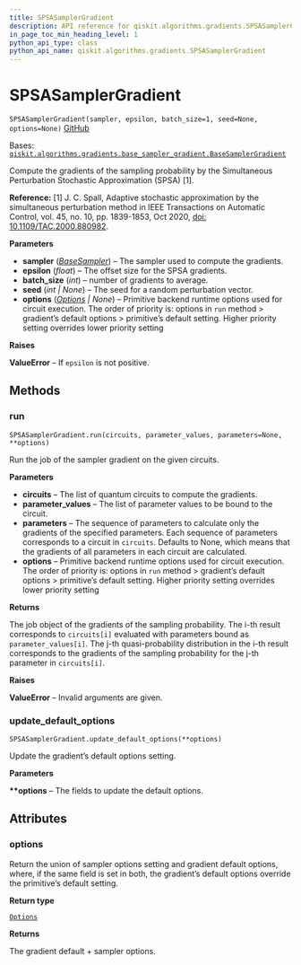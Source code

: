 ```yaml
---
title: SPSASamplerGradient
description: API reference for qiskit.algorithms.gradients.SPSASamplerGradient
in_page_toc_min_heading_level: 1
python_api_type: class
python_api_name: qiskit.algorithms.gradients.SPSASamplerGradient
---
```


# SPSASamplerGradient

<span id="qiskit.algorithms.gradients.SPSASamplerGradient" />

`SPSASamplerGradient(sampler, epsilon, batch_size=1, seed=None, options=None)` [GitHub](https://github.com/qiskit/qiskit/tree/stable/0.23/qiskit/algorithms/gradients/spsa_sampler_gradient.py "view source code")

Bases: [`qiskit.algorithms.gradients.base_sampler_gradient.BaseSamplerGradient`](qiskit.algorithms.gradients.BaseSamplerGradient "qiskit.algorithms.gradients.base_sampler_gradient.BaseSamplerGradient")

Compute the gradients of the sampling probability by the Simultaneous Perturbation Stochastic Approximation (SPSA) \[1].

**Reference:** \[1] J. C. Spall, Adaptive stochastic approximation by the simultaneous perturbation method in IEEE Transactions on Automatic Control, vol. 45, no. 10, pp. 1839-1853, Oct 2020, [doi: 10.1109/TAC.2000.880982](https://ieeexplore.ieee.org/document/880982).

**Parameters**

*   **sampler** ([*BaseSampler*](qiskit.primitives.BaseSampler "qiskit.primitives.BaseSampler")) – The sampler used to compute the gradients.
*   **epsilon** (*float*) – The offset size for the SPSA gradients.
*   **batch\_size** (*int*) – number of gradients to average.
*   **seed** (*int | None*) – The seed for a random perturbation vector.
*   **options** ([*Options*](qiskit.providers.Options "qiskit.providers.Options") *| None*) – Primitive backend runtime options used for circuit execution. The order of priority is: options in `run` method > gradient’s default options > primitive’s default setting. Higher priority setting overrides lower priority setting

**Raises**

**ValueError** – If `epsilon` is not positive.

## Methods

### run

<span id="qiskit.algorithms.gradients.SPSASamplerGradient.run" />

`SPSASamplerGradient.run(circuits, parameter_values, parameters=None, **options)`

Run the job of the sampler gradient on the given circuits.

**Parameters**

*   **circuits** – The list of quantum circuits to compute the gradients.
*   **parameter\_values** – The list of parameter values to be bound to the circuit.
*   **parameters** – The sequence of parameters to calculate only the gradients of the specified parameters. Each sequence of parameters corresponds to a circuit in `circuits`. Defaults to None, which means that the gradients of all parameters in each circuit are calculated.
*   **options** – Primitive backend runtime options used for circuit execution. The order of priority is: options in `run` method > gradient’s default options > primitive’s default setting. Higher priority setting overrides lower priority setting

**Returns**

The job object of the gradients of the sampling probability. The i-th result corresponds to `circuits[i]` evaluated with parameters bound as `parameter_values[i]`. The j-th quasi-probability distribution in the i-th result corresponds to the gradients of the sampling probability for the j-th parameter in `circuits[i]`.

**Raises**

**ValueError** – Invalid arguments are given.

### update\_default\_options

<span id="qiskit.algorithms.gradients.SPSASamplerGradient.update_default_options" />

`SPSASamplerGradient.update_default_options(**options)`

Update the gradient’s default options setting.

**Parameters**

**\*\*options** – The fields to update the default options.

## Attributes

<span id="qiskit.algorithms.gradients.SPSASamplerGradient.options" />

### options

Return the union of sampler options setting and gradient default options, where, if the same field is set in both, the gradient’s default options override the primitive’s default setting.

**Return type**

[`Options`](qiskit.providers.Options "qiskit.providers.options.Options")

**Returns**

The gradient default + sampler options.

